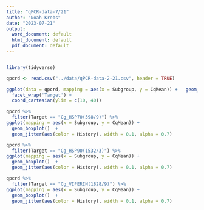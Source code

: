 ```yaml
---
title: "qPCR-data-7/21"
author: "Noah Krebs"
date: "2023-07-21"
output:
  word_document: default
  html_document: default
  pdf_document: default
---
```

```r








```
```r
library(tidyverse)

```


```r
qpcrd <- read.csv("../data/qPCR-data-2-21.csv", header = TRUE)
```

```r
ggplot(data = qpcrd, mapping = aes(x = Subgroup, y = CqMean)) +   geom_boxplot() +
  facet_wrap('Target') +
  coord_cartesian(ylim = c(10, 40))
```
```r
qpcrd %>%
  filter(Target == "Cg_HSP70(598/9)") %>%
ggplot(mapping = aes(x = Subgroup, y = CqMean)) + 
  geom_boxplot()  +
  geom_jitter(aes(color = History), width = 0.1, alpha = 0.7)
```
```r
qpcrd %>%
  filter(Target == "Cg_HSP90(1532/3)") %>%
ggplot(mapping = aes(x = Subgroup, y = CqMean)) + 
  geom_boxplot()  +
  geom_jitter(aes(color = History), width = 0.1, alpha = 0.7)
```
```r
qpcrd %>%
  filter(Target == "Cg_VIPERIN(1828/9)") %>%
ggplot(mapping = aes(x = Subgroup, y = CqMean)) + 
  geom_boxplot()  +
  geom_jitter(aes(color = History), width = 0.1, alpha = 0.7)
```

